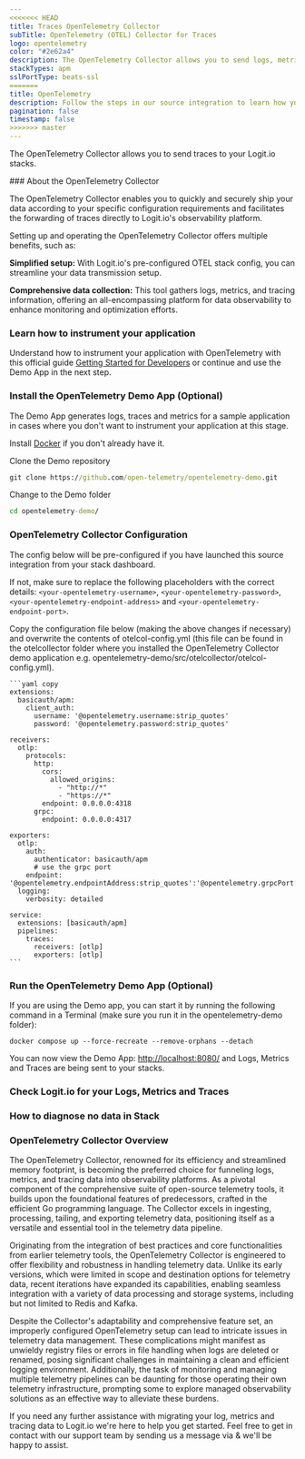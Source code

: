 ```yaml
---
<<<<<<< HEAD
title: Traces OpenTelemetry Collector
subTitle: OpenTelemetry (OTEL) Collector for Traces
logo: opentelemetry
color: "#2e62a4"
description: The OpenTelemetry Collector allows you to send logs, metrics and traces to your ELK stacks. Configure OTEL Collector to send data to Logstash and Elasticsearch.
stackTypes: apm
sslPortType: beats-ssl
=======
title: OpenTelemetry
description: Follow the steps in our source integration to learn how you can utilize the OpenTelemetry Collector to send traces to your Logit.io stacks.
pagination: false
timestamp: false
>>>>>>> master
---
```


The OpenTelemetry Collector allows you to send traces to your Logit.io stacks.

<Steps>
  ### About the OpenTelemetry Collector

  The OpenTelemetry Collector enables you to quickly and securely ship your data according to your specific configuration requirements and facilitates 
  the forwarding of traces directly to Logit.io's observability platform.

  Setting up and operating the OpenTelemetry Collector offers multiple benefits, such as:

  **Simplified setup:** With Logit.io's pre-configured OTEL stack config, you can streamline your data transmission setup.

  **Comprehensive data collection:** This tool gathers logs, metrics, and tracing information, offering an all-encompassing platform for data observability 
  to enhance monitoring and optimization efforts.

  ### Learn how to instrument your application

  Understand how to instrument your application with OpenTelemetry with this official guide 
  [Getting Started for Developers](https://opentelemetry.io/docs/getting-started/dev/) or continue and use the Demo App in the next step.

  ### Install the OpenTelemetry Demo App (Optional)

  The Demo App generates logs, traces and metrics for a sample application in cases where you don't want to instrument your application at this stage.

  Install [Docker](https://www.docker.com/products/docker-desktop/) if you don't already have it.

  Clone the Demo repository

  ```cmd copy
  git clone https://github.com/open-telemetry/opentelemetry-demo.git
  ```
  Change to the Demo folder

  ```cmd copy
  cd opentelemetry-demo/
  ```

  ### OpenTelemetry Collector Configuration

  The config below will be pre-configured if you have launched this source integration from your stack dashboard.
        
  If not, make sure to replace the following placeholders with the correct details: `<your-opentelemetry-username>`, `<your-opentelemetry-password>`, `<your-opentelemetry-endpoint-address>` and `<your-opentelemetry-endpoint-port>`.

  Copy the configuration file below (making the above changes if necessary) and overwrite the contents of otelcol-config.yml (this file can be found in the otelcollector folder where you installed the OpenTelemetry Collector demo application e.g. opentelemetry-demo/src/otelcollector/otelcol-config.yml).

    ```yaml copy
    extensions:
      basicauth/apm:
        client_auth:
          username: '@opentelemetry.username:strip_quotes'
          password: '@opentelemetry.password:strip_quotes'

    receivers:
      otlp:
        protocols:
          http:
            cors:
              allowed_origins:
                - "http://*"
                - "https://*"
            endpoint: 0.0.0.0:4318
          grpc:
            endpoint: 0.0.0.0:4317

    exporters:
      otlp:
        auth:
          authenticator: basicauth/apm
          # use the grpc port
        endpoint: '@opentelemetry.endpointAddress:strip_quotes':'@opentelemetry.grpcPort:strip_quotes'
      logging:
        verbosity: detailed

    service:
      extensions: [basicauth/apm]
      pipelines:
        traces:
          receivers: [otlp]
          exporters: [otlp]
    ```

  ### Run the OpenTelemetry Demo App (Optional)

  If you are using the Demo app, you can start it by running the following command in a Terminal (make sure you run it in the opentelemetry-demo folder):
  ```
  docker compose up --force-recreate --remove-orphans --detach
  ```
  You can now view the Demo App: [http://localhost:8080/](http://localhost:8080/) and Logs, Metrics and Traces are being sent to your stacks.

  ### Check Logit.io for your Logs, Metrics and Traces

  <LaunchStack utmMedium="otel" utmCampaign="traces_otel_collector" />

  ### How to diagnose no data in Stack

  <DiagnoseNoData />

</Steps>

### OpenTelemetry Collector Overview

The OpenTelemetry Collector, renowned for its efficiency and streamlined memory footprint, is becoming the preferred choice for funneling logs, metrics, 
and tracing data into observability platforms. As a pivotal component of the comprehensive suite of open-source telemetry tools, it builds upon the 
foundational features of predecessors, crafted in the efficient Go programming language. The Collector excels in ingesting, processing, tailing, and exporting 
telemetry data, positioning itself as a versatile and essential tool in the telemetry data pipeline.

Originating from the integration of best practices and core functionalities from earlier telemetry tools, the OpenTelemetry Collector is engineered to offer 
flexibility and robustness in handling telemetry data. Unlike its early versions, which were limited in scope and destination options for telemetry data, 
recent iterations have expanded its capabilities, enabling seamless integration with a variety of data processing and storage systems, including but not limited 
to Redis and Kafka.

Despite the Collector's adaptability and comprehensive feature set, an improperly configured OpenTelemetry setup can lead to intricate issues in telemetry data 
management. These complications might manifest as unwieldy registry files or errors in file handling when logs are deleted or renamed, posing significant challenges 
in maintaining a clean and efficient logging environment. Additionally, the task of monitoring and managing multiple telemetry pipelines can be daunting for those 
operating their own telemetry infrastructure, prompting some to explore managed observability solutions as an effective way to alleviate these burdens.
      
If you need any further assistance with migrating your log, metrics and tracing data to Logit.io we're here to help you get started. Feel free to get in contact 
with our support team by sending us a message via <IntercomButton text="live chat" /> & we'll be happy to assist.
